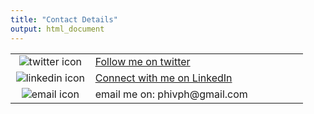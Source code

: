```yaml
---
title: "Contact Details"
output: html_document
---
```

|        |                    |
|:------:|:--------------------|
|![twitter icon](/files/twitterLogo.png)|[Follow me on twitter](https://twitter.com/phivph)|
|![linkedin icon](/files/linkedInLogo.png)| [Connect with me on LinkedIn](https://www.linkedin.com/in/phivos-phylactou-137113176/)|
|![email icon](/files/emailLogo.png)|email me on: phivph@gmail.com|

